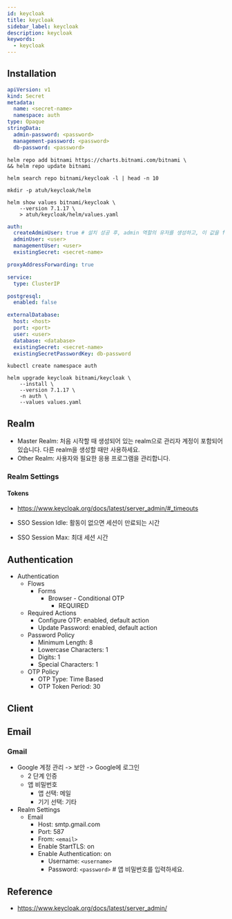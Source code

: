 ```yaml
---
id: keycloak
title: keycloak
sidebar_label: keycloak
description: keycloak
keywords:
  - keycloak
---
```


## Installation

```yaml
apiVersion: v1
kind: Secret
metadata:
  name: <secret-name>
  namespace: auth
type: Opaque
stringData:
  admin-password: <password>
  management-password: <password>
  db-password: <password>
```

```shell
helm repo add bitnami https://charts.bitnami.com/bitnami \
&& helm repo update bitnami
```

```shell
helm search repo bitnami/keycloak -l | head -n 10
```

```shell
mkdir -p atuh/keycloak/helm
```

```shell
helm show values bitnami/keycloak \
    --version 7.1.17 \
    > atuh/keycloak/helm/values.yaml
```

```yaml title="atuh/keycloak/helm/values.yaml"
auth:
  createAdminUser: true # 설치 성공 후, admin 역할의 유저를 생성하고, 이 값을 false로 해주세요.
  adminUser: <user>
  managementUser: <user>
  existingSecret: <secret-name>

proxyAddressForwarding: true

service:
  type: ClusterIP

postgresql:
  enabled: false

externalDatabase:
  host: <host>
  port: <port>
  user: <user>
  database: <database>
  existingSecret: <secret-name>
  existingSecretPasswordKey: db-password
```

```shell
kubectl create namespace auth
```

```shell
helm upgrade keycloak bitnami/keycloak \
    --install \
    --version 7.1.17 \
    -n auth \
    --values values.yaml
```

## Realm

- Master Realm: 처음 시작할 때 생성되어 있는 realm으로 관리자 계정이 포함되어 있습니다. 다른 realm을 생성할 때만 사용하세요.
- Other Realm: 사용자와 필요한 응용 프로그램을 관리합니다.

### Realm Settings

#### Tokens

- https://www.keycloak.org/docs/latest/server_admin/#_timeouts

- SSO Session Idle: 활동이 없으면 세션이 만료되는 시간
- SSO Session Max: 최대 세션 시간

## Authentication

- Authentication
  - Flows
    - Forms
      - Browser - Conditional OTP
        - REQUIRED
  - Required Actions
    - Configure OTP: enabled, default action
    - Update Password: enabled, default action
  - Password Policy
    - Minimum Length: 8
    - Lowercase Characters: 1
    - Digits: 1
    - Special Characters: 1
  - OTP Policy
    - OTP Type: Time Based
    - OTP Token Period: 30

## Client

## Email

### Gmail

- Google 계정 관리 -\> 보안 -\> Google에 로그인
  - 2 단계 인증
  - 앱 비밀번호
    - 앱 선택: 메일
    - 기기 선택: 기타
- Realm Settings
  - Email
    - Host: smtp.gmail.com
    - Port: 587
    - From: `<email>`
    - Enable StartTLS: on
    - Enable Authentication: on
      - Username: `<username>`
      - Password: `<password>` # 앱 비밀번호를 입력하세요.

## Reference

- https://www.keycloak.org/docs/latest/server_admin/
